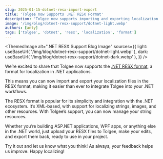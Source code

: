 ```yaml
---
slug: 2025-01-15-dotnet-resx-import-export
title: 'Tolgee now Supports .NET RESX Format'
description: 'Tolgee now supports importing and exporting localization data in the .NET RESX format.'
image: '/img/blog/dotnet-resx-support/dotnet-light.webp'
authors: [anty]
tags: ['tolgee', 'dotnet', 'resx', 'localization', 'format']
---
```



<ThemedImage
    alt=".NET RESX Support Blog Image"
    sources={{
        light: useBaseUrl(
            '/img/blog/dotnet-resx-support/dotnet-light.webp'
        ),
        dark: useBaseUrl(
            '/img/blog/dotnet-resx-support/dotnet-dark.webp'
        ),
    }}
/>


We’re excited to share that Tolgee now supports the [.NET RESX format](/platform/formats/dotnet_resx), a format for localization in .NET applications.

<!--truncate-->

This means you can now import and export your localization files in the RESX format, making it easier than
ever to integrate Tolgee into your .NET workflows.

The RESX format is popular for its simplicity and integration with the .NET ecosystem. It’s XML-based, with support
for localizing strings, images, and other resources. With Tolgee’s support, you can now manage your string resources.

Whether you’re building ASP.NET applications, WPF apps, or anything else in the .NET world, just upload your
RESX files to Tolgee, make your edits, and export them back, ready to use in your project.

Try it out and let us know what you think! As always, your feedback helps us improve. Happy localizing!

